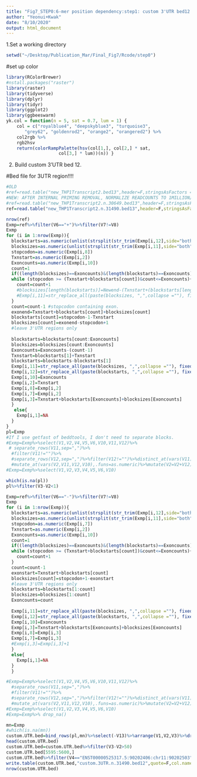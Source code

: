 ```yaml
---
title: "Fig7_STEP0:6-mer position dependency:step1: custom 3'UTR bed12 file."
author: "Yeonui+Kwak"
date: "8/10/2020"
output: html_document
---
```


1.Set a working directory
```R
setwd("~/Desktop/Publication_Mar/Final_Fig7/Rcode/step0")

```
#set up color
```r
library(RColorBrewer)
#nstall.packages("raster")
library(raster)
library(tidyverse)
library(dplyr)
library(tidyr)
library(ggplot2)
library(ggbeeswarm)
yk.col = function(n = 5, sat = 0.7, lum = 1) {
	col = c("royalblue4", "deepskyblue3", "turquoise3",
	   "grey62", "goldenrod2", "orange2", "orangered2") %>%
	col2rgb %>%
	rgb2hsv
	return(colorRampPalette(hsv(col[1,], col[2,] * sat,
				    col[3,] * lum))(n)) }
```

2. Build custom 3'UTR bed 12.

#Bed file for 3UTR region!!!!

```R
#OLD
#ref=read.table("new_THP1Transcript2.bed13",header=F,stringsAsFactors = F)
#NEW: AFTER INTERNAL PRIMING REMOVAL, NORMALIZE READCOUNTS TO 1MILLION/SAMPLE.
#ref=read.table("new_THP1Transcript2.n.30649.bed13",header=F,stringsAsFactors = F)
ref=read.table("new_THP1Transcript2.n.31490.bed13",header=F,stringsAsFactors = F)

nrow(ref)
Exmp=ref%>%filter(V6=="+")%>%filter(V7!=V8)
Exmp
for (i in 1:nrow(Exmp)){
  blockstarts=as.numeric(unlist(strsplit(str_trim(Exmp[i,12],side="both"),",")))
  blocksizes=as.numeric(unlist(strsplit(str_trim(Exmp[i,11],side="both"),",")))
  stopcodon=as.numeric(Exmp[i,8])
  Txnstart=as.numeric(Exmp[i,2])
  Exoncounts=as.numeric(Exmp[i,10])
  count=1
  if((length(blocksizes)==Exoncounts)&(length(blockstarts)==Exoncounts)){
  while (stopcodon >= (Txnstart+blockstarts[count])&count<=Exoncounts){
    count=count+1
    #blocksizes[length(blockstarts)]=Newend-(Txnstart+(blockstarts[length(blockstarts)]))
    #Exmp[i,11]=str_replace_all(paste(blocksizes, ",",collapse =""), fixed(" "), "")
  }
  count=count-1 #stopcodon containing exon.
  exonend=Txnstart+blockstarts[count]+blocksizes[count]
  blockstarts[count]=stopcodon-1-Txnstart
  blocksizes[count]=exonend-stopcodon+1
  #leave 3'UTR regions only
 
  blockstarts=blockstarts[count:Exoncounts]
  blocksizes=blocksizes[count:Exoncounts]
  Exoncounts=Exoncounts-(count-1)
  Txnstart=blockstarts[1]+Txnstart
  blockstarts=blockstarts-blockstarts[1]
  Exmp[i,11]=str_replace_all(paste(blocksizes, ",",collapse =""), fixed(" "), "")
  Exmp[i,12]=str_replace_all(paste(blockstarts, ",",collapse =""), fixed(" "), "")
  Exmp[i,10]=Exoncounts
  Exmp[i,2]=Txnstart
  Exmp[i,8]=Exmp[i,2]
  Exmp[i,7]=Exmp[i,2]
  Exmp[i,3]=Txnstart+blockstarts[Exoncounts]+blocksizes[Exoncounts]
  }
   else{
    Exmp[i,1]=NA
  }
}
pl=Exmp
#If I use getfast of beddtools, I don't need to separate blocks.
#Exmp=Exmp%>%select(V1,V2,V4,V5,V6,V10,V11,V12)%>%
 # separate_rows(V11,sep=",")%>%
  #filter(V11!="")%>%
  #separate_rows(V12,sep=",")%>%filter(V12!="")%>%distinct_at(vars(V11),.keep_all = T)%>%
  #mutate_at(vars(V2,V11,V12,V10),.funs=as.numeric)%>%mutate(V2=V2+V12)%>%mutate(V3=V2+V11)%>%select(-V11,-V12)
#Exmp=Exmp%>%select(V1,V2,V3,V4,V5,V6,V10)

which(is.na(pl))
pl%>%filter(V3-V2<1)
```
```R
Exmp=ref%>%filter(V6=="-")%>%filter(V7!=V8)
Exmp
for (i in 1:nrow(Exmp)){
  blockstarts=as.numeric(unlist(strsplit(str_trim(Exmp[i,12],side="both"),",")))
  blocksizes=as.numeric(unlist(strsplit(str_trim(Exmp[i,11],side="both"),",")))
  stopcodon=as.numeric(Exmp[i,7])
  Txnstart=as.numeric(Exmp[i,2])
  Exoncounts=as.numeric(Exmp[i,10])
  count=1
  if((length(blocksizes)==Exoncounts)&(length(blockstarts)==Exoncounts)){
  while (stopcodon >= (Txnstart+blockstarts[count])&count<=Exoncounts){
    count=count+1
  }
  count=count-1
  exonstart=Txnstart+blockstarts[count]
  blocksizes[count]=stopcodon+1-exonstart
  #leave 3'UTR regions only
  blockstarts=blockstarts[1:count]
  blocksizes=blocksizes[1:count]
  Exoncounts=count
  
  Exmp[i,11]=str_replace_all(paste(blocksizes, ",",collapse =""), fixed(" "), "")
  Exmp[i,12]=str_replace_all(paste(blockstarts, ",",collapse =""), fixed(" "), "")
  Exmp[i,10]=Exoncounts
  Exmp[i,3]=Txnstart+blockstarts[Exoncounts]+blocksizes[Exoncounts]
  Exmp[i,8]=Exmp[i,3]
  Exmp[i,7]=Exmp[i,3]
  #Exmp[i,3]=Exmp[i,3]+1
  }
  else{
    Exmp[i,1]=NA
  }
  }

#Exmp=Exmp%>%select(V1,V2,V4,V5,V6,V10,V11,V12)%>%
  #separate_rows(V11,sep=",")%>%
  #filter(V11!="")%>%
  #separate_rows(V12,sep=",")%>%filter(V12!="")%>%distinct_at(vars(V11),.keep_all = T)%>%
  #mutate_at(vars(V2,V11,V12,V10),.funs=as.numeric)%>%mutate(V2=V2+V12)%>%mutate(V3=V2+V11)%>%select(-V11,-V12)
#Exmp=Exmp%>%select(V1,V2,V3,V4,V5,V6,V10)
#Exmp=Exmp%>% drop_na()

mn=Exmp
#which(is.na(mn))
custom.UTR.bed=bind_rows(pl,mn)%>%select(-V13)%>%arrange(V1,V2,V3)%>%drop_na()
head(custom.UTR.bed)
custom.UTR.bed=custom.UTR.bed%>%filter(V3-V2>50)
custom.UTR.bed[5595:5600,]
custom.UTR.bed%>%filter(V4=="ENST00000525317.5:90202406:chr11:90202503")
write.table(custom.UTR.bed,"custom.3UTR.n.31490.bed12",quote=F,col.names = F,row.names = F,sep="\t")
nrow(custom.UTR.bed)
```
